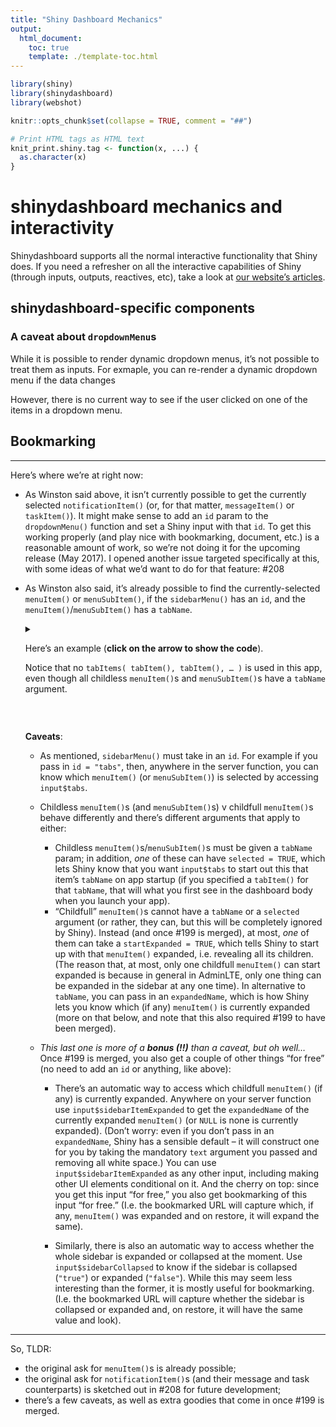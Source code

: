 ```yaml
---
title: "Shiny Dashboard Mechanics"
output:
  html_document:
    toc: true
    template: ./template-toc.html
---
```


```r
library(shiny)
library(shinydashboard)
library(webshot)

knitr::opts_chunk$set(collapse = TRUE, comment = "##")

# Print HTML tags as HTML text
knit_print.shiny.tag <- function(x, ...) {
  as.character(x)
}
```


# **shinydashboard** mechanics and interactivity

Shinydashboard supports all the normal interactive functionality that Shiny does. If you need a refresher on all the interactive capabilities of Shiny (through inputs, outputs, reactives, etc), take a look at [our website's articles](https://shiny.rstudio.com/articles/).

## **shinydashboard**-specific components

### A caveat about `dropdownMenu`s

While it is possible to render dynamic dropdown menus, it's not possible to treat them as inputs. For exmaple, you can re-render a dynamic dropdown menu if the data changes

However, there is no current way to see if the user clicked on one of the items in a dropdown menu.

## Bookmarking


----------------

Here's where we're at right now:

- As Winston said above, it isn't currently possible to get the currently selected `notificationItem()` (or, for that matter, `messageItem()` or `taskItem()`). It might make sense to add an `id` param to the `dropdownMenu()` function and set a Shiny input with that `id`. To get this working properly (and play nice with bookmarking, document, etc.) is a reasonable amount of work, so we're not doing it for the upcoming release (May 2017). I opened another issue targeted specifically at this, with some ideas of what we'd want to do for that feature: #208 

- As Winston also said, it's already possible to find the currently-selected `menuItem()` or `menuSubItem()`, if the `sidebarMenu()` has an `id`, and the `menuItem()`/`menuSubItem()` has a `tabName`. 
  
  <details>
  <summary>Here's an example (<strong>click on the arrow to show the code</strong>).<p>Notice that no <code>tabItems( tabItem(), tabItem(), ... )</code> is used in this app, even though all childless <code>menuItem()</code>s and <code>menuSubItem()</code>s have a <code>tabName</code> argument.</p></summary>
  
  ```r
  library(shiny)
  library(shinydashboard)

  ui <- dashboardPage(
    dashboardHeader(), 
    dashboardSidebar(
      sidebarMenu(
        # Setting id makes input$tabs give the tabName of currently-selected tab
        id = "tabs",
        
        menuItem("Dashboard", tabName = "dashboard", icon = icon("dashboard")),
        menuItem("Widgets", icon = icon("th"), tabName = "widgets", badgeLabel = "new"),
        menuItem("Charts", icon = icon("bar-chart-o"),
          menuSubItem("Sub-item 1", tabName = "subitem1"),
          menuSubItem("Sub-item 2", tabName = "subitem2")
        )
      )
    ),
    dashboardBody(
      textOutput("res")
    )
  )

  server <- function(input, output, session) {
    output$res <- renderText({
      paste("You've selected:", input$tabs)
    })
  }

  shinyApp(ui, server)
  ```
  
  </details>
  <br>

  **Caveats**:
  - As mentioned, `sidebarMenu()` must take in an `id`. For example if you pass in `id = "tabs"`, then, anywhere in the server function, you can know which `menuItem()` (or `menuSubItem()`) is selected by accessing `input$tabs`.

  - Childless `menuItem()`s (and `menuSubItem()`s) v childfull `menuItem()`s behave differently and there's different arguments that apply to either:
     - Childless `menuItem()`s/`menuSubItem()`s must be given a `tabName` param; in addition, *one* of these can have `selected = TRUE`, which lets Shiny know that you want `input$tabs` to start out this that item's `tabName` on app startup (if you specified a `tabItem()` for that `tabName`, that will what you first see in the dashboard body when you launch your app).
     - "Childfull" `menuItem()`s cannot have a `tabName` or a `selected` argument (or rather, they can, but this will be completely ignored by Shiny). Instead (and once #199 is merged), at most, *one* of them can take a `startExpanded = TRUE`, which tells Shiny to start up with that `menuItem()` expanded, i.e. revealing all its children. (The reason that, at most, only one childfull `menuItem()` can start expanded is because in general in AdminLTE, only one thing can be expanded in the sidebar at any one time). In alternative to `tabName`, you can pass in an `expandedName`, which is how Shiny lets you know which (if any) `menuItem()` is currently expanded (more on that below, and note that this also required #199 to have been merged).

  - _This last one is more of a **bonus (!!)** than a caveat, but oh well..._
     Once #199 is merged, you also get a couple of other things "for free" (no need to add an `id` or anything, like above):
       - There's an automatic way to access which childfull `menuItem()` (if any) is currently expanded. Anywhere on your server function use `input$sidebarItemExpanded` to get the `expandedName` of the currently expanded `menuItem()` (or `NULL` is none is currently expanded). (Don't worry: even if you don't pass in an `expandedName`, Shiny has a sensible default -- it will construct one for you by taking the mandatory `text` argument you passed and removing all white space.) You can use `input$sidebarItemExpanded` as any other input, including making other UI elements conditional on it. And the cherry on top: since you get this input "for free," you also get bookmarking of this input "for free." (I.e. the bookmarked URL will capture which, if any, `menuItem()` was expanded and on restore, it will expand the same).

       - Similarly, there is also an automatic way to access whether the whole sidebar is expanded or collapsed at the moment. Use `input$sidebarCollapsed` to know if the sidebar is collapsed (`"true"`) or expanded (`"false"`). While this may seem less interesting than the former, it is mostly useful for bookmarking. (I.e. the bookmarked URL will capture whether the sidebar is collapsed or expanded and, on restore, it will have the same value and look).

--------

So, TLDR:

- the original ask for `menuItem()`s is already possible;
- the original ask for `notificationItem()`s (and their message and task counterparts) is sketched out in #208 for future development;
- there's a few caveats, as well as extra goodies that come in once #199 is merged.
